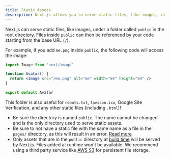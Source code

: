 ```yaml
---
title: Static Assets
description: Next.js allows you to serve static files, like images, in the public directory. You can learn how it works here.
---
```


Next.js can serve static files, like images, under a folder called `public` in the root directory. Files inside `public` can then be referenced by your code starting from the base URL (`/`).

For example, if you add `me.png` inside `public`, the following code will access the image:

```jsx
import Image from 'next/image'

function Avatar() {
  return <Image src="/me.png" alt="me" width="64" height="64" />
}

export default Avatar
```

This folder is also useful for `robots.txt`, `favicon.ico`, Google Site Verification, and any other static files (including `.html`)!

- Be sure the directory is named `public`. The name cannot be changed and is the only directory used to serve static assets.
- Be sure to not have a static file with the same name as a file in the `pages/` directory, as this will result in an error. [Read more](/docs/messages/conflicting-public-file-page)
- Only assets that are in the `public` directory at [build time](/docs/app/api-reference/next-cli#build) will be served by Next.js. Files added at runtime won't be available. We recommend using a third party service like [AWS S3](https://aws.amazon.com/s3/) for persistent file storage.
